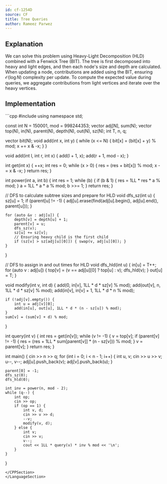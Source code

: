 ```yaml
---
id: cf-1254D
source: CF
title: Tree Queries
author: Rameez Parwez
---
```


## Explanation

We can solve this problem using Heavy-Light Decomposition (HLD) combined with a Fenwick Tree (BIT). The tree is first decomposed into heavy and light edges, and then each node's size and depth are calculated. When updating a node, contributions are added using the BIT, ensuring $\mathcal{O} (\log N)$ complexity per update. To compute the expected value during queries, we aggregate contributions from light vertices and iterate over the heavy vertices.

## Implementation

<LanguageSection>
<CPPSection>
```cpp
#include <bits/stdc++.h>
using namespace std;

const int N = 150001, mod = 998244353;
vector<int> adj[N], sum(N);
vector<int> top(N), in(N), parent(N), depth(N), out(N), sz(N);
int T, n, q;

vector<int> bit(N);
void add(int x, int y) {
	while (x <= N) {
		bit[x] = (bit[x] + y) % mod;
		x += x & -x;
	}
}

void add(int l, int r, int x) {
	add(l + 1, x);
	add(r + 1, mod - x);
}

int get(int x) {
	++x;
	int res = 0;
	while (x > 0) {
		res = (res + bit[x]) % mod;
		x -= x & -x;
	}
	return res;
}

int power(int a, int b) {
	int res = 1;
	while (b) {
		if (b & 1) { res = 1LL * res * a % mod; }
		a = 1LL * a * a % mod;
		b >>= 1;
	}
	return res;
}

// DFS to calculate subtree sizes and prepare for HLD
void dfs_sz(int u) {
	sz[u] = 1;
	if (parent[u] != -1) {
		adj[u].erase(find(adj[u].begin(), adj[u].end(), parent[u]));
	}

	for (auto &v : adj[u]) {
		depth[v] = depth[u] + 1;
		parent[v] = u;
		dfs_sz(v);
		sz[u] += sz[v];
		// Ensuring heavy child is the first child
		if (sz[v] > sz[adj[u][0]]) { swap(v, adj[u][0]); }
	}
}

// DFS to assign in and out times for HLD
void dfs_hld(int u) {
	in[u] = T++;
	for (auto v : adj[u]) {
		top[v] = (v == adj[u][0] ? top[u] : v);
		dfs_hld(v);
	}
	out[u] = T;
}

void modify(int v, int d) {
	add(0, in[v], 1LL * d * sz[v] % mod);
	add(out[v], n, 1LL * d * sz[v] % mod);
	add(in[v], in[v] + 1, 1LL * d * n % mod);

	if (!adj[v].empty()) {
		int u = adj[v][0];
		add(in[u], out[u], 1LL * d * (n - sz[u]) % mod);
	}
	sum[v] = (sum[v] + d) % mod;
}

int query(int v) {
	int res = get(in[v]);
	while (v != -1) {
		v = top[v];
		if (parent[v] != -1) {
			res = (res + 1LL * sum[parent[v]] * (n - sz[v])) % mod;
		}
		v = parent[v];
	}
	return res;
}

int main() {
	cin >> n >> q;
	for (int i = 0; i < n - 1; i++) {
		int u, v;
		cin >> u >> v;
		u--, v--;
		adj[u].push_back(v);
		adj[v].push_back(u);
	}

	parent[0] = -1;
	dfs_sz(0);
	dfs_hld(0);

	int inv = power(n, mod - 2);
	while (q--) {
		int op;
		cin >> op;
		if (op == 1) {
			int v, d;
			cin >> v >> d;
			--v;
			modify(v, d);
		} else {
			int v;
			cin >> v;
			v--;
			cout << 1LL * query(v) * inv % mod << '\n';
		}
	}
}
```
</CPPSection>
</LanguageSection>
